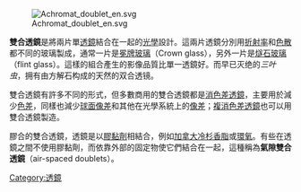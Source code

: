 [[File:Achromat_doublet_en.svg|right]]

'''雙合透鏡'''是將兩片單[[透鏡|透鏡]]結合在一起的[[光學|光學]]設計。這兩片透鏡分別用[[折射率|折射率]]和[[色散|色散]]都不同的玻璃製成，通常一片是[[冕牌玻璃|冕牌玻璃]]（Crown glass），另外一片是[[燧石玻璃|燧石玻璃]]（flint glass）。這樣的組合產生的影像品質比單一透鏡好。而早已灭绝的''三叶虫''，拥有由方解石构成的天然的双合透镜。

雙合透鏡有許多不同的形式，但多數商用的雙合透鏡都是[[消色差透鏡|消色差透鏡]]，主要用於減少[[色差|色差]]，同樣也減少[[球面像差|球面像差]]和其他在光學系統上的[[像差|像差]]；[[消色差透鏡|複消色差透鏡]]也可以用雙合透鏡製造。

膠合的雙合透鏡，透鏡是以[[膠黏劑|膠黏劑]]相結合，例如[[加拿大冷杉香脂|加拿大冷杉香脂]]或[[環氧|環氧]]。有些在透鏡之間不使用膠黏劑，而依靠外部的固定物使它們結合在一起，這種稱為'''氣隙雙合透鏡'''（air-spaced doublets）。

{{optics-stub}}

[[Category:透鏡|Category:透鏡]]